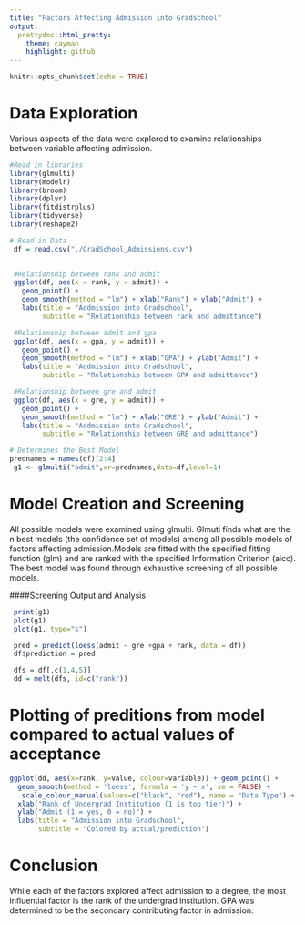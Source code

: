 ```yaml
---
title: "Factors Affecting Admission into Gradschool"
output:
  prettydoc::html_pretty:
    theme: cayman
    highlight: github
---
```



```r
knitr::opts_chunk$set(echo = TRUE)
```
# Data Exploration
Various aspects of the data were explored to examine relationships between variable affecting admission.

```r
#Read in libraries
library(glmulti)
library(modelr)
library(broom)
library(dplyr)
library(fitdistrplus)
library(tidyverse)
library(reshape2)

# Read in Data
 df = read.csv("./GradSchool_Admissions.csv")
 
```

```r
 #Relationship between rank and admit
 ggplot(df, aes(x = rank, y = admit)) +
   geom_point() +
   geom_smooth(method = "lm") + xlab("Rank") + ylab("Admit") +
   labs(title = "Addmission into Gradschool",
        subtitle = "Relationship between rank and admittance")
```
 
```r
 #Relationship between admit and gpa
 ggplot(df, aes(x = gpa, y = admit)) +
   geom_point() +
   geom_smooth(method = "lm") + xlab("GPA") + ylab("Admit") +
   labs(title = "Addmission into Gradschool",
        subtitle = "Relationship between GPA and admittance")
```
 
```r
 #Relationship between gre and admit
 ggplot(df, aes(x = gre, y = admit)) +
   geom_point() +
   geom_smooth(method = "lm") + xlab("GRE") + ylab("Admit") +
   labs(title = "Addmission into Gradschool",
        subtitle = "Relationship between GRE and admittance")
```

```r
# Determines the Best Model
prednames = names(df)[2:4] 
 g1 <- glmulti("admit",xr=prednames,data=df,level=1)
```

# Model Creation and Screening
All possible models were examined using glmulti. Glmuti finds what are the n best models (the confidence set of models) among all possible models of factors affecting admission.Models are fitted with the specified fitting function (glm) and are ranked with the specified Information Criterion (aicc). The best model was found through exhaustive screening of all possible models.

####Screening Output and Analysis
 
```r
 print(g1)
 plot(g1)
 plot(g1, type="s")
```

```r
 pred = predict(loess(admit ~ gre +gpa + rank, data = df))
 df$prediction = pred

 dfs = df[,c(1,4,5)]
 dd = melt(dfs, id=c("rank"))
```
# Plotting of preditions from model compared to actual values of acceptance
 
```r
ggplot(dd, aes(x=rank, y=value, colour=variable)) + geom_point() + 
  geom_smooth(method = 'loess', formula = 'y ~ x', se = FALSE) +
   scale_colour_manual(values=c("black", "red"), name = "Data Type") + 
  xlab("Rank of Undergrad Institution (1 is top tier)") + 
  ylab("Admit (1 = yes, 0 = no)") +
  labs(title = "Admission into Gradschool",
       subtitle = "Colored by actual/prediction")
```

# Conclusion
While each of the factors explored affect admission to a degree, the most influential factor is the rank of the undergrad institution. GPA was determined to be the secondary contributing factor in admission.